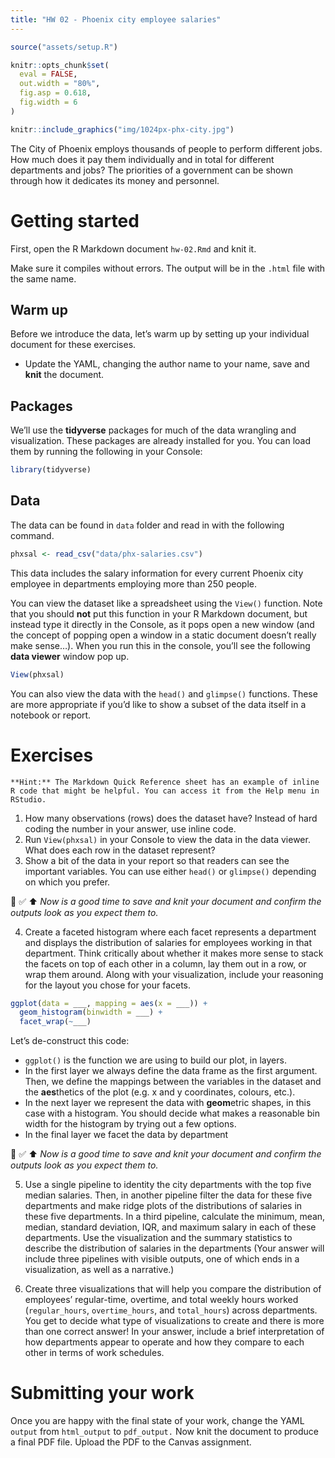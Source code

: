 ```yaml
---
title: "HW 02 - Phoenix city employee salaries"
---
```


```r
source("assets/setup.R")

knitr::opts_chunk$set(
  eval = FALSE,
  out.width = "80%",
  fig.asp = 0.618,
  fig.width = 6
)
```

```r
knitr::include_graphics("img/1024px-phx-city.jpg")
```


<!-- Note: data from https://data.world/city-of-phoenix/2b41f4f8-fe6f-48d3-8097-ad44ee5bd616 -->

The City of Phoenix employs thousands of people to perform different jobs. How much does it pay them individually and in total for different departments and jobs? The priorities of a government can be shown through how it dedicates its money and personnel.

# Getting started

First, open the R Markdown document `hw-02.Rmd` and knit it.

Make sure it compiles without errors. The output will be in the `.html` file with the same name.

## Warm up

Before we introduce the data, let's warm up by setting up your individual document for these exercises.

-   Update the YAML, changing the author name to your name, save and **knit** the document.

## Packages

We'll use the **tidyverse** packages for much of the data wrangling and visualization.
These packages are already installed for you.
You can load them by running the following in your Console:

```r
library(tidyverse)
```

## Data

The data can be found in `data` folder and read in with the following command.

```r
phxsal <- read_csv("data/phx-salaries.csv")
```

This data includes the salary information for every current Phoenix city employee in departments employing more than 250 people.

You can view the dataset like a spreadsheet using the `View()` function.
Note that you should **not** put this function in your R Markdown document, but instead type it directly in the Console, as it pops open a new window (and the concept of popping open a window in a static document doesn't really make sense...).
When you run this in the console, you'll see the following **data viewer** window pop up.

```r
View(phxsal)
```

You can also view the data with the `head()` and `glimpse()` functions. These are more appropriate if you'd like to show a subset of the data itself in a notebook or report.

# Exercises

```marginfigure
**Hint:** The Markdown Quick Reference sheet has an example of inline R code that might be helpful. You can access it from the Help menu in RStudio.
```

1.  How many observations (rows) does the dataset have? Instead of hard coding the number in your answer, use inline code.
2.  Run `View(phxsal)` in your Console to view the data in the data viewer. What does each row in the dataset represent?
3. Show a bit of the data in your report so that readers can see the important variables. You can use either `head()` or `glimpse()` depending on which you prefer.

🧶 ✅ ⬆️  *Now is a good time to save and knit your document and confirm the outputs look as you expect them to.*

4.  Create a faceted histogram where each facet represents a department and displays the distribution of salaries for employees working in that department. Think critically about whether it makes more sense to stack the facets on top of each other in a column, lay them out in a row, or wrap them around. Along with your visualization, include your reasoning for the layout you chose for your facets.

```r
ggplot(data = ___, mapping = aes(x = ___)) +
  geom_histogram(binwidth = ___) +
  facet_wrap(~___)
```

Let's de-construct this code:

-   `ggplot()` is the function we are using to build our plot, in layers.
-   In the first layer we always define the data frame as the first argument. Then, we define the mappings between the variables in the dataset and the **aes**thetics of the plot (e.g. x and y coordinates, colours, etc.).
-   In the next layer we represent the data with **geom**etric shapes, in this case with a histogram. You should decide what makes a reasonable bin width for the histogram by trying out a few options.
-   In the final layer we facet the data by department

🧶 ✅ ⬆️  *Now is a good time to save and knit your document and confirm the outputs look as you expect them to.*

5.  Use a single pipeline to identity the city departments with the top five median salaries. Then, in another pipeline filter the data for these five departments and make ridge plots of the distributions of salaries in these five departments. In a third pipeline, calculate the minimum, mean, median, standard deviation, IQR, and maximum salary in each of these departments. Use the visualization and the summary statistics to describe the distribution of salaries in the departments (Your answer will include three pipelines with visible outputs, one of which ends in a visualization, as well as a narrative.)

6.  Create three visualizations that will help you compare the distribution of employees' regular-time, overtime, and total weekly hours worked (`regular_hours`, `overtime_hours`, and `total_hours`) across departments. You get to decide what type of visualizations to create and there is more than one correct answer! In your answer, include a brief interpretation of how departments appear to operate and how they compare to each other in terms of work schedules.

# Submitting your work

Once you are happy with the final state of your work, change the YAML `output` from `html_output` to `pdf_output.` Now knit the document to produce a final PDF file. Upload the PDF to the Canvas assignment.  
